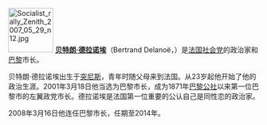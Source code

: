 [[File:Socialist_rally_Zenith_2007_05_29_n12.jpg|90px]]
'''[[贝特朗·德拉诺埃|贝特朗·德拉诺埃]]'''（Bertrand Delanoë，{{bd|1950年|5月30日}}）是[[法国社会党|法国社会党]]的政治家和[[巴黎|巴黎]]市长。

贝特朗·德拉诺埃出生于[[突尼斯|突尼斯]]，青年时随父母来到法国。从23岁起他开始了他的政治生涯。2001年3月18日他当选为巴黎市长，成为1871年[[巴黎公社|巴黎公社]]以来第一位巴黎市的左翼政党市长。德拉诺埃是法国第一位重要的公认自己是同性恋的政治家。

2008年3月16日他连任巴黎市长，任期至2014年。